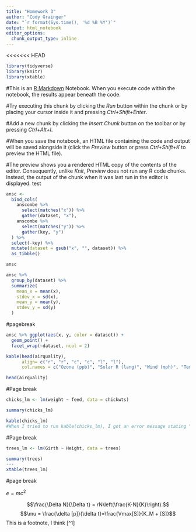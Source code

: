 ```yaml
---
title: "Homework 3"
author: "Cody Grainger"
date: "`r format(Sys.time(), '%d %B %Y')`"
output: html_notebook
editor_options: 
  chunk_output_type: inline
---
```

<<<<<<< HEAD
```r
library(tidyverse)
library(knitr)
library(xtable)
```

#This is an [R Markdown](http://rmarkdown.rstudio.com) Notebook. When you execute code within the notebook, the results appear beneath the code. 

#Try executing this chunk by clicking the *Run* button within the chunk or by placing your cursor inside it and pressing *Ctrl+Shift+Enter*. 

#Add a new chunk by clicking the *Insert Chunk* button on the toolbar or by pressing *Ctrl+Alt+I*.

#When you save the notebook, an HTML file containing the code and output will be saved alongside it (click the *Preview* button or press *Ctrl+Shift+K* to preview the HTML file).

#The preview shows you a rendered HTML copy of the contents of the editor. Consequently, unlike *Knit*, *Preview* does not run any R code chunks. Instead, the output of the chunk when it was last run in the editor is displayed.
test

```r
ansc <-
  bind_cols(
    anscombe %>% 
      select(matches("x")) %>% 
      gather(dataset, "x"),
    anscombe %>% 
      select(matches("y")) %>% 
      gather(key, "y")
  ) %>%
  select(-key) %>% 
  mutate(dataset = gsub("x", "", dataset)) %>%  
  as_tibble()

ansc

ansc %>%
  group_by(dataset) %>%
  summarize(
    mean_x = mean(x),
    stdev_x = sd(x), 
    mean_y = mean(y),
    stdev_y = sd(y)
  )

```
#pagebreak
```r
ansc %>% ggplot(aes(x, y, color = dataset)) + 
  geom_point() +
  facet_wrap(~dataset, ncol = 2)
```

```r
kable(head(airquality), 
      align= c("r", "r", "c", "c", "l", "l"),
      col.names = c("Ozone (ppb)", "Solar R (lang)", "Wind (mph)", "Temp (°F)", "Month", "Day"))

head(airquality)
```
#Page break
```r
chicks_lm <- lm(weight ~ feed, data = chickwts)

summary(chicks_lm)

kable(chicks_lm)
#When I tried to run kable(chicks_lm), I got an error message stating "Error in as.data.frame.default(x) : cannot coerce class ""lm"" to a data.frame."
```

#Page break
```r
trees_lm <- lm(Girth ~ Height, data = trees)

summary(trees)
---
xtable(trees_lm)

```
#page break

$e = mc^2$

$$\frac{\Delta N}{\Delta t} = rN\left(\frac{K-N}{K}\right).$$
$$\mu = \frac{\delta [p]}{\delta t}=\frac{Vmax[S]}{K_M + [S]}$$
This is a footnote, I think [^1]


